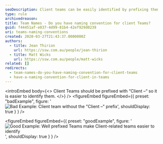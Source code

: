```yaml
---
seoDescription: Client teams can be easily identified by prefixing them with "Client –", enhancing team management and collaboration.
type: rule
archivedreason:
title: Team Names - Do you have naming convention for client Teams?
guid: f44451af-e037-4d99-81b4-42ef929d0239
uri: teams-naming-conventions
created: 2020-03-27T21:43:37.0000000Z
authors:
  - title: Jean Thirion
    url: https://ssw.com.au/people/jean-thirion
  - title: Matt Wicks
    url: https://ssw.com.au/people/matt-wicks
related: []
redirects:
  - team-names-do-you-have-naming-convention-for-client-teams
  - have-a-naming-convention-for-client-in-teams
---
```


<introEmbed
  body={<>
Client Teams should be prefixed with “Client –“ so it is easier to identify them.
  </>}
/>
<figureEmbed figureEmbed={{
  preset: "badExample",
  figure: '![Bad Example: Client team without the "Client –" prefix](/uploads/rules/teams-naming-conventions/client-naming-bad.png)',
  shouldDisplay: true
} } />


<figureEmbed figureEmbed={{
  preset: "goodExample",
  figure: '![Good Example: Well prefixed Teams make Client-related teams easier to identify](/uploads/rules/teams-naming-conventions/client-naming-good.jpg)',
  shouldDisplay: true
} } />
